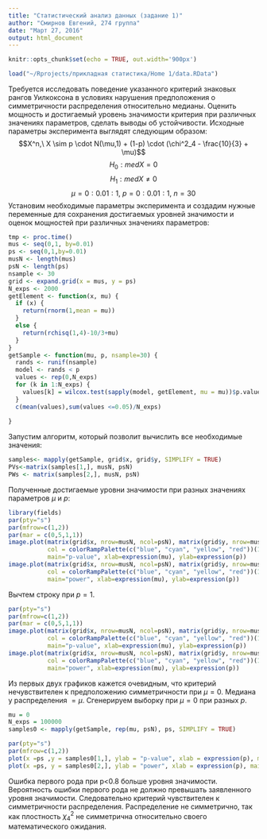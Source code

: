 ```yaml
---
title: "Статистический анализ данных (задание 1)"
author: "Смирнов Евгений, 274 группа"
date: "Март 27, 2016"
output: html_document
---
```


```r
knitr::opts_chunk$set(echo = TRUE, out.width='900px')
```

```r
load("~/Rprojects/прикладная статистика/Home 1/data.RData")
```

Требуется исследовать поведение указанного критерий знаковых рангов Уилкоксона в условиях нарушения предположения о симметричности распределения относительно медианы. Оценить мощность и достигаемый уровень значимости критерия при различных значениях параметров, сделать выводы об устойчивости.
Исходные параметры эксперимента выглядят следующим образом:
$$X^n,\ X \sim p \cdot N(\mu,1) + (1-p) \cdot (\chi^2_4 - \frac{10}{3} + \mu)$$
$$H_0: \textit{med}X = 0$$
$$H_1: \textit{med}X \ne 0$$
$$\mu = 0:0.01:1,\ p = 0:0.01:1,\ n = 30 $$
Установим необходимые параметры эксперимента и создадим нужные переменные для сохранения достигаемых уровней значимости и оценок мощностей при различных значениях параметров:

```r
tmp <- proc.time()
mus <- seq(0,1, by=0.01)
ps <- seq(0,1,by=0.01)
musN <- length(mus)
psN <- length(ps)
nsample <- 30
grid <- expand.grid(x = mus, y = ps)
N_exps <- 2000
getElement <- function(x, mu) {
  if (x) {
    return(rnorm(1,mean = mu))
  }
  else {
    return(rchisq(1,4)-10/3+mu)
  }
}
getSample <- function(mu, p, nsample=30) {
  rands <- runif(nsample)
  model <- rands < p
  values <- rep(0,N_exps)
  for (k in 1:N_exps) {
    values[k] = wilcox.test(sapply(model, getElement, mu = mu))$p.value
  }
  c(mean(values),sum(values <=0.05)/N_exps)
  
}
```

Запустим алгоритм, который позволит вычислить все необходимые значения:

```r
samples<- mapply(getSample, grid$x, grid$y, SIMPLIFY = TRUE)
PVs<-matrix(samples[1,], musN, psN)
PWs <- matrix(samples[2,], musN, psN)
```

Полученные достигаемые уровни значимости при разных значениях параметров $\mu$ и $p$:
```r
library(fields)
par(pty="s")
par(mfrow=c(1,2))
par(mar = c(0,5,1,1))
image.plot(matrix(grid$x, nrow=musN, ncol=psN), matrix(grid$y, nrow=musN, ncol=psN), PVs,
           col = colorRampPalette(c("blue", "cyan", "yellow", "red"))(1024),
           main="p-value", xlab=expression(mu), ylab=expression(p))
image.plot(matrix(grid$x, nrow=musN, ncol=psN), matrix(grid$y, nrow=musN, ncol=psN), PWs,
           col = colorRampPalette(c("blue", "cyan", "yellow", "red"))(1024),
           main="power", xlab=expression(mu), ylab=expression(p))
```

Вычтем строку при $p = 1$.

```r
par(pty="s")
par(mfrow=c(1,2))
par(mar = c(0,5,1,1))
image.plot(matrix(grid$x, nrow=musN, ncol=psN), matrix(grid$y, nrow=musN, ncol=psN), PVs-PVs[,psN],
           col = colorRampPalette(c("blue", "cyan", "yellow", "red"))(1024),
           main="p-value", xlab=expression(mu), ylab=expression(p))
image.plot(matrix(grid$x, nrow=musN, ncol=psN), matrix(grid$y, nrow=musN, ncol=psN), PWs-PWs[,psN],
           col = colorRampPalette(c("blue", "cyan", "yellow", "red"))(1024),
           main="power", xlab=expression(mu), ylab=expression(p))
```

Из первых двух графиков кажется очевидным, что критерий нечувствителен к предположению симметричности при $\mu = 0$. 
Медиана у распределения $= \mu$. Сгенерируем выборку при $\mu = 0$ при разных $p$.
```r
mu = 0 
N_exps = 100000
samples0 <- mapply(getSample, rep(mu, psN), ps, SIMPLIFY = TRUE)
```

```r
par(pty="s")
par(mfrow=c(1,2))
plot(x =ps ,y = samples0[1,], ylab = "p-value", xlab = expression(p), main=bquote(mu ~ "= "~ 0 ), type="l")
plot(x =ps, y = samples0[2,], ylab = "power", xlab = expression(p), main=bquote(mu ~ "= "~ 0 ), type="l")
```

Ошибка первого рода при p<0.8 больше уровня значимости. Вероятность ошибки первого рода не должно превышать заявленного уровня значимости. Следовательно критерий чувствителен к симметричности распределения. Распределение не симметрично, так как плостность $\chi^2_4$ не симметрична относительно своего математического ожидания.


